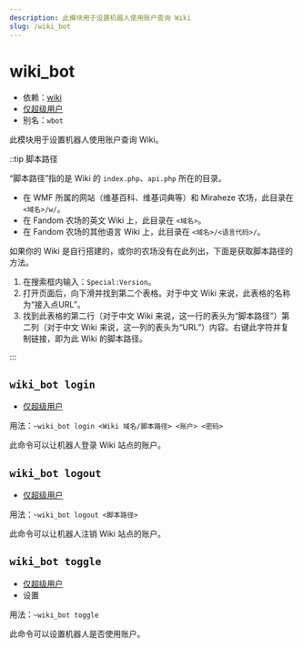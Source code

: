 ```yaml
---
description: 此模块用于设置机器人使用账户查询 Wiki
slug: /wiki_bot
---
```


# wiki_bot

- 依赖：[wiki](wiki)
- [仅超级用户](permissions)
- 别名：`wbot`

此模块用于设置机器人使用账户查询 Wiki。

::tip 脚本路径

“脚本路径”指的是 Wiki 的 `index.php`、`api.php` 所在的目录。

- 在 WMF 所属的网站（维基百科、维基词典等）和 Miraheze 农场，此目录在 `<域名>/w/`。
- 在 Fandom 农场的英文 Wiki 上，此目录在 `<域名>`。
- 在 Fandom 农场的其他语言 Wiki 上，此目录在 `<域名>/<语言代码>/`。

如果你的 Wiki 是自行搭建的，或你的农场没有在此列出，下面是获取脚本路径的方法。

1. 在搜索框内输入：`Special:Version`。
2. 打开页面后，向下滑并找到第二个表格。对于中文 Wiki 来说，此表格的名称为“接入点URL”。
3. 找到此表格的第二行（对于中文 Wiki 来说，这一行的表头为“脚本路径”）第二列（对于中文 Wiki 来说，这一列的表头为“URL”）内容。右键此字符并复制链接，即为此 Wiki 的脚本路径。

:::

## `wiki_bot login`

- [仅超级用户](permissions)

用法：`~wiki_bot login <Wiki 域名/脚本路径> <账户> <密码>`

此命令可以让机器人登录 Wiki 站点的账户。

## `wiki_bot logout`

- [仅超级用户](permissions)

用法：`~wiki_bot logout <脚本路径>`

此命令可以让机器人注销 Wiki 站点的账户。

## `wiki_bot toggle`

- [仅超级用户](permissions)
- 设置

用法：`~wiki_bot toggle`

此命令可以设置机器人是否使用账户。
